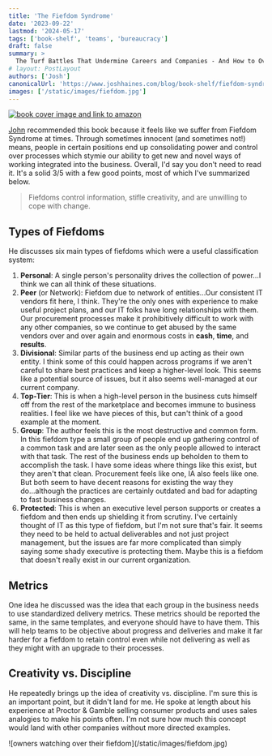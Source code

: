 ```yaml
---
title: 'The Fiefdom Syndrome'
date: '2023-09-22'
lastmod: '2024-05-17'
tags: ['book-shelf', 'teams', 'bureaucracy']
draft: false
summary: >
  The Turf Battles That Undermine Careers and Companies - And How to Overcome Them
# layout: PostLayout
authors: ['Josh']
canonicalUrl: 'https://www.joshhaines.com/blog/book-shelf/fiefdom-syndrome'
images: ['/static/images/fiefdom.jpg']
---
```


<div className="mx-auto w-1/3">
  <a href="https://www.amazon.com/Fiefdom-Syndrome-Undermine-Companies-Overcome/dp/0385510675">
    <img
      alt="book cover image and link to amazon"
      src="https://m.media-amazon.com/images/I/51DLuiBAX0L._SY445_SX342_.jpg"
    />
  </a>
</div>

[John](https://www.linkedin.com/in/john-matlik-b261601/) recommended this book because it feels like we suffer from Fiefdom Syndrome at times. Through sometimes innocent (and sometimes not!) means, people in certain positions end up consolidating power and control over processes which stymie our ability to get new and novel ways of working integrated into the business. Overall, I'd say you don't need to read it. It's a solid 3/5 with a few good points, most of which I've summarized below.

> Fiefdoms control information, stifle creativity, and are unwilling to cope with change.

## Types of Fiefdoms

He discusses six main types of fiefdoms which were a useful classification system:

1. **Personal**: A single person's personality drives the collection of power...I think we can all think of these
   situations.
2. **Peer** (or Network): Fiefdom due to network of entities...Our consistent IT vendors fit here, I think. They're the
   only ones with experience to make useful project plans, and our IT folks have long relationships with them. Our
   procurement processes make it prohibitively difficult to work with any other companies, so we continue to get abused
   by the same vendors over and over again and enormous costs in **cash**, **time**, and **results**.
3. **Divisional**: Similar parts of the business end up acting as their own entity. I think some of this could happen
   across programs if we aren't careful to share best practices and keep a higher-level look. This seems like a
   potential source of issues, but it also seems well-managed at our current company.
4. **Top-Tier**: This is when a high-level person in the business cuts himself off from the rest of the marketplace and
   becomes immune to business realities. I feel like we have pieces of this, but can't think of a good example at the
   moment.
5. **Group**: The author feels this is the most destructive and common form. In this fiefdom type a small group of
   people end up gathering control of a common task and are later seen as the only people allowed to interact with that
   task. The rest of the business ends up beholden to them to accomplish the task. I have some ideas where things like
   this exist, but they aren't that clean. Procurement feels like one, IA also feels like one. But both seem to have
   decent reasons for existing the way they do...although the practices are certainly outdated and bad for adapting to
   fast business changes.
6. **Protected**: This is when an executive level person supports or creates a fiefdom and then ends up shielding it
   from scrutiny. I've certainly thought of IT as this type of fiefdom,
   but I'm not sure that's fair. It seems they need to be held to actual deliverables and not just project management,
   but the issues are far more complicated than simply saying some shady executive is protecting them. Maybe this is a
   fiefdom that doesn't really exist in our current organization.

## Metrics

One idea he discussed was the idea that each group in the business needs to use standardized delivery metrics. These
metrics should be reported the same, in the same templates, and everyone should have to have them. This will help teams
to be objective about progress and deliveries and make it far harder for a fiefdom to retain control even while not
delivering as well as they might with an upgrade to their processes.

## Creativity vs. Discipline

He repeatedly brings up the idea of creativity vs. discipline. I'm sure this is an important point, but it didn't land
for me. He spoke at length about his experience at Proctor & Gamble selling consumer products and uses sales analogies
to make his points often. I'm not sure how much this concept would land with other companies without more directed examples.

<div className="-mx-2 flex flex-wrap justify-center overflow-hidden xl:-mx-2">
  <div className="my-1 w-full overflow-hidden px-2 xl:my-1 xl:w-3/4 xl:px-2">
    ![owners watching over their fiefdom](/static/images/fiefdom.jpg)
  </div>
</div>
